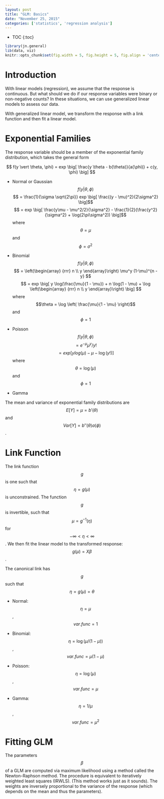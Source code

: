 ```yaml
---
layout: post
title: "GLM: Basics"
date: "November 25, 2015"
categories: ['statistics', 'regression analysis']
---
```


* TOC
{:toc}

```r
library(jn.general)
lib(data, viz)
knitr::opts_chunk$set(fig.width = 5, fig.height = 5, fig.align = 'center')
```

# Introduction
With linear models (regression), we assume that the response is continuous. But what should we do if our response variables were binary or non-negative counts? In these situations, we can use generalized linear models to assess our data.

With generalized linear model, we transform the response with a link function and then fit a linear model.

# Exponential Families
The response variable should be a member of the exponential family distribution, which takes the general form

$$ f(y \vert \theta, \phi) = exp \big[ \frac{y \theta - b(\theta)}{a(\phi)} + c(y, \phi) \big] $$

* Normal or Gaussian
$$ f(y \vert \theta, \phi) $$
$$ = \frac{1}{\sigma \sqrt{2\pi}} exp \big[ \frac{(y - \mu)^2}{2\sigma^2} \big]$$
$$ = exp \big[ \frac{y\mu - \mu^2/2}{\sigma^2} - \frac{1}{2}(\frac{y^2}{\sigma^2} + \log(2\pi\sigma^2)) \big]$$ where $$\theta = \mu$$ and $$\phi = \sigma^2$$

* Binomial
$$ f(y \vert \theta, \phi) $$
$$ = \left(\begin{array}
{rrr}
  n \\
  y
\end{array}\right) \mu^y (1-\mu)^{n - y} $$
$$ = exp \big[ y \log(\frac{\mu}{1 - \mu}) + n \log(1 - \mu) + \log \left(\begin{array}
{rrr}
  n \\
  y
\end{array}\right) \big] $$ where $$\theta = \log \left( \frac{\mu}{1 - \mu} \right)$$ and $$\phi = 1$$

* Poisson
$$ f(y \vert \theta, \phi) $$
$$ = e^{- \mu} \mu^y / y! $$
$$ = exp \big[ ylog(\mu) - \mu - \log(y!) \big] $$ where $$\theta = \log(\mu)$$ and $$\phi = 1$$

* Gamma

The mean and variance of exponential family distributions are $$E[Y] = \mu = b'(\theta)$$ and $$Var[Y] = b''(\theta) a(\phi)$$.

# Link Function
The link function $$g$$ is one such that $$\eta = g(\mu)$$ is unconstrained. The function $$g$$ is invertible, such that $$\mu = g^{-1}(\eta)$$ for $$ -\infty < \eta < \infty $$. We then fit the linear model to the transformed response: $$ g(\mu) = X\beta$$.

The canonical link has $$g$$ such that $$\eta = g(\mu) = \theta$$ 

* Normal: $$\eta = \mu$$, $$var.func = 1 $$

* Binomial: $$\eta = \log(\mu / (1 - \mu))$$, $$var.func = \mu(1 - \mu)$$

* Poisson: $$\eta = \log(\mu)$$, $$var.func = \mu$$

* Gamma: $$\eta = 1/\mu$$, $$var.func = \mu^2$$

# Fitting GLM
The parameters $$\beta$$ of a GLM are computed via maximum likelihood using a method called the Newton-Raphson method. The procedure is equivalent to iteratively weighted least squares (IRWLS). (This method works just as it sounds). The weights are inversely proportional to the variance of the response (which depends on the mean and thus the parameters).

